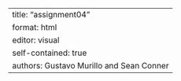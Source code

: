 ---
title: "assignment04"
format: html
editor: visual
self-contained: true
authors: Gustavo Murillo and Sean Conner
---
